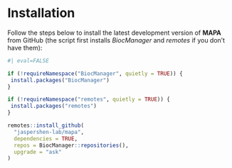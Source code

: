 # Installation

Follow the steps below to install the latest development version of **MAPA** from GitHub (the script first installs *BiocManager* and *remotes* if you don’t have them):

```r
#| eval=FALSE

if (!requireNamespace("BiocManager", quietly = TRUE)) {
 install.packages("BiocManager") 
}

if (!requireNamespace("remotes", quietly = TRUE)) {
 install.packages("remotes") 
}

remotes::install_github(
  "jaspershen-lab/mapa",
  dependencies = TRUE,
  repos = BiocManager::repositories(),
  upgrade = "ask"
)
```
